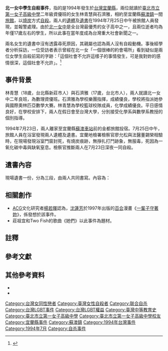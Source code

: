 {{Infobox news event
| title = 1994年北一女自殺事件
| image = 
| 日期  = [[1994年|1994年]][[7月|7月]]
| 时间  = {{TWN}}[[國家標準時間|台北標準時間]][[UTC+08:00|UTC+8]]<br> [[1994年|1994年]][[7月25日|7月25日]]中午<br>(發現時)
| 地点  = {{TWN}}[[宜蘭縣|宜蘭縣]][[蘇澳鎮_(臺灣)|蘇澳鎮]]
| 结果  = 相約燒炭自殺既遂
| 受伤  = 
| 死亡  = 2
| 失踪  = 
}}
'''北一女中學生自殺事件'''，指的是1994年發生於[[台灣|台灣]][[宜蘭縣|宜蘭縣]]，兩位就讀於[[臺北市立第一女子高級中學|臺北市立第一女子高級中學]]二年級資優班的女生林青慧與石濟雅，相約至宜蘭縣[[蘇澳鎮_(臺灣)|蘇澳鎮]]一間[[旅館|旅館]]，以[[燒炭自殺|燒炭]]方式[[自殺|自殺]]。兩人的[[遺體|遺體]]及[[遺書|遺書]]在1994年7月25日中午被旅館人員發現，並報警處理。由於[[北一女中|北一女中]]是全台灣最優秀的女子高中之一，且兩位逝者均為年僅17歲左右的學生，所以此事在當年度成為台灣重大社會新聞之一。

兩名女生的遺書中沒有透露尋死原因，其親屬也認為兩人沒有自殺動機。事後經學者分析採訪，一位受訪者表示曾經在北一女「一個很棒的約會場所」看到疑似是兩位女學生自殺前寫的字跡：「這個社會不允許這樣子的事情發生，可是我對妳的感情很深，這個社會不允許」。<ref>{{Cite book |author=張喬婷 |url=http://sex.ncu.edu.tw/publication/2000/jo7/ |title=從酷兒空間到教育空間 |chapter=從身體慾望到身分認同 ── 校園空間中女同志的存還機制 |chapterurl=https://sex.ncu.edu.tw/publication/2000/jo7/pdf/20.pdf |publisher=麥田出版股份有限公司 |accessdate=2018-10-16 |year=2000 |editor=何春蕤 |pages=301-302 |archivedate=2019-09-15 |archiveurl=https://web.archive.org/web/20190915074853/http://sex.ncu.edu.tw/publication/2000/jo7/ |deadurl=no |isbn=957-469-020-2 }}</ref>

==事件背景==
林青慧（18歲，台北縣新莊市{{efn|今新北市新莊區}}人）與石濟雅（17歲，台北市人），兩人就讀北一女中二年良班，為數理資優班。石濟雅為學校樂團指揮，成績優良，學校將指派她參與國際奧林匹亞數學大賽。林青慧為學校籃球校隊成員，化學成績優良。平日感情良好，在學校安排下，兩人在假日會至台灣大學，分別接受化學系與數學系教授的個別指導。

1994年7月23日，兩人離家至宜蘭縣[[蘇澳車站|蘇澳車站]]前的金都旅館投宿。7月25日中午，旅館人員在浴室發現兩人遺體及遺書。宜蘭地檢署檢察官廖允松與法醫董錫榮相驗時，在現場發現浴室門窗封死，有燒炭痕跡，無掙扎打鬥跡象，無服毒，死因為一氧化碳中毒與缺氧窒息。檢察官推斷兩人在7月23日深夜一同自殺。

==遺書內容==
現場遺書一份，分為三段，由兩人共同書寫。內容為：
{{quote|親愛的家人：
　　當你們讀到這封信時，請不要為我們難過，這是經過長時間考慮之後的抉擇。我們拋棄了所擁有的一切的原因很難解釋，以下不精確的言詞，希望你們能稍微了解。當人是很辛苦的，使我們覺得困難的，不是一般人所想像的挫折或壓力，而是在社會生存的本質就不適合我們，每日在生活上，都覺得不容易，而經常陷入無法自拔的自暴自棄的境地。我們的生命是這麼地微不足道，在世界上消失應該不會造成什麼影響。我們是在平靜而安詳的心情下，完成了最後一件事。〔以上為林青慧筆跡〕<br>
　　帳單、我的所有東西請送給別人或燒掉，教室裡的糖果還給秀薇，《[[先知_(诗歌)|先知]]》還麗芬。〔以上為石濟雅的筆跡〕<br>
　　房間裡頭，除了籃球好好擺著，書桌（有擺電腦的桌子）的大抽屜，右邊第二個抽屜和有門的櫃子第一節裡面的信和日記，請全幫我燒掉外，其他的東西都留給弟弟，希望弟弟好好學習，誠心誠意地感覺個中三昧，如果人死了以後還有軀殼以外的東西，我會常常記起你們和祝福你們，盡我所能的。〔以上為林青慧筆跡〕}}

==相關創作==
*[[ACG|ACG]]文化研究者[[楊若暉|楊若暉]]認為，[[沈蓮芳|沈蓮芳]]於1997年出版的[[百合_(文化)|百合]]漫畫《[[一輩子守著妳|一輩子守著妳]]》，係發想於該事件。
*莊祖宜和Two Fish的歌曲《她們》以此事件為題材。

==註釋==
{{notelist}}

==參考文獻==
{{reflist}}

== 其他參考資料 ==

*{{cite|publisher=文經社|author=管仁健|isbn=9789576636691|title=你不知道的台灣．校園奇案|date=2012-06-01}}
*{{cite web|url=http://www.readingtimes.com.tw/ReadingTimes/ProductPage.aspx?gp=productdetail&cid=mcdc%28SellItems%29&id=WJPF0154&p=excerpt&exid=43562|title=少女之愛：台灣動漫畫領域中的百合文化(WJPF0154)|publisher=時報閱讀網|author=楊若暉|accessdate=2015-08-10|archive-date=2015-09-24|archive-url=https://web.archive.org/web/20150924085214/http://www.readingtimes.com.tw/ReadingTimes/ProductPage.aspx?gp=productdetail&cid=mcdc%28SellItems%29&id=WJPF0154&p=excerpt&exid=43562|dead-url=no}}

[[Category:台灣女同性戀者|Category:台灣女同性戀者]]
[[Category:臺灣女性自殺者|Category:臺灣女性自殺者]]
[[Category:联合自杀|Category:联合自杀]]
[[Category:台灣LGBT事件|Category:台灣LGBT事件]]
[[Category:台灣LGBT權益|Category:台灣LGBT權益]]
[[Category:臺灣中等教育史|Category:臺灣中等教育史]]
[[Category:臺北市立第一女子高級中學|Category:臺北市立第一女子高級中學]]
[[Category:臺北市立第一女子高級中學校友|Category:臺北市立第一女子高級中學校友]]
[[Category:宜蘭縣事件|Category:宜蘭縣事件]]
[[Category:蘇澳鎮|Category:蘇澳鎮]]
[[Category:1994年台灣事件|Category:1994年台灣事件]]
[[Category:1994年7月|Category:1994年7月]]
[[Category:自杀事件|Category:自杀事件]]